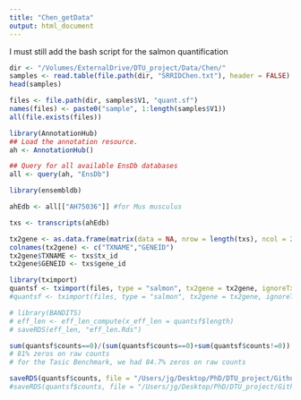 ```yaml
---
title: "Chen_getData"
output: html_document
---
```


I must still add the bash script for the salmon quantification

```r
dir <- "/Volumes/ExternalDrive/DTU_project/Data/Chen/"
samples <- read.table(file.path(dir, "SRRIDChen.txt"), header = FALSE)
head(samples)
```

```r
files <- file.path(dir, samples$V1, "quant.sf")
names(files) <- paste0("sample", 1:length(samples$V1))
all(file.exists(files))
```

```r
library(AnnotationHub)
## Load the annotation resource.
ah <- AnnotationHub()

## Query for all available EnsDb databases
all <- query(ah, "EnsDb")

library(ensembldb)

ahEdb <- all[["AH75036"]] #for Mus musculus

txs <- transcripts(ahEdb)
```

```r
tx2gene <- as.data.frame(matrix(data = NA, nrow = length(txs), ncol = 2))
colnames(tx2gene) <- c("TXNAME","GENEID")
tx2gene$TXNAME <- txs$tx_id
tx2gene$GENEID <- txs$gene_id
```

```r
library(tximport)
quantsf <- tximport(files, type = "salmon", tx2gene = tx2gene, ignoreTxVersion = TRUE, txOut = TRUE, countsFromAbundance = "no")
#quantsf <- tximport(files, type = "salmon", tx2gene = tx2gene, ignoreTxVersion = TRUE, txOut = TRUE, countsFromAbundance = "scaledTPM")

# library(BANDITS)
# eff_len <- eff_len_compute(x_eff_len = quantsf$length)
# saveRDS(eff_len, "eff_len.Rds")
```

```r
sum(quantsf$counts==0)/(sum(quantsf$counts==0)+sum(quantsf$counts!=0))
# 81% zeros on raw counts
# for the Tasic Benchmark, we had 84.7% zeros on raw counts
```

```r
saveRDS(quantsf$counts, file = "/Users/jg/Desktop/PhD/DTU_project/Github/dtuPaper/Data/Chen_data/quantsf_count")
#saveRDS(quantsf$counts, file = "/Users/jg/Desktop/PhD/DTU_project/Github/dtuPaper/new_analysis/Data/Chen_data/quantsf_scaledTPM")
```




